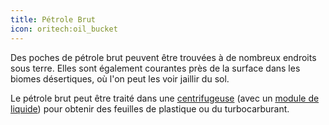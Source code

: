 ```yaml
---
title: Pétrole Brut
icon: oritech:oil_bucket
---
```


<center>
<ModAsset location="oritech:area/oil_well" width={700} />
</center>

Des poches de pétrole brut peuvent être trouvées à de nombreux endroits sous terre. Elles sont également courantes près de la surface dans les biomes désertiques, où l'on peut les voir jaillir du sol.

Le pétrole brut peut être traité dans une [centrifugeuse](../processing/centrifuge) (avec un [module de liquide](../processing/addons)) pour obtenir des feuilles de plastique ou du turbocarburant.
